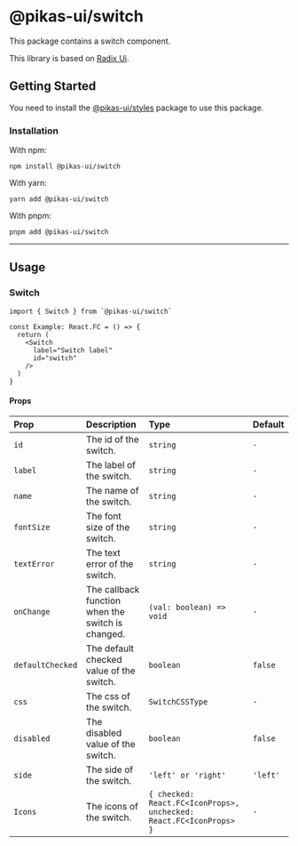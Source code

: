

<NextSeo title="Switch" />

# @pikas-ui/switch

This package contains a switch component.

This library is based on [Radix Ui](https://www.radix-ui.com/).

## Getting Started

You need to install the <a href={stylesLink}>@pikas-ui/styles</a> package to use this package.

### Installation

With npm:

```
npm install @pikas-ui/switch
```

With yarn:

```
yarn add @pikas-ui/switch
```

With pnpm:

```
pnpm add @pikas-ui/switch
```

---

## Usage

### Switch

<SwitchExample />

```tsx
import { Switch } from `@pikas-ui/switch`

const Example: React.FC = () => {
  return (
    <Switch
      label="Switch label"
      id="switch"
    />
  )
}
```

#### Props

| Prop             | Description                                       | Type                                                               | Default  |
| :--------------- | :------------------------------------------------ | :----------------------------------------------------------------- | :------- |
| `id`             | The id of the switch.                             | `string`                                                           | `-`      |
| `label`          | The label of the switch.                          | `string`                                                           | `-`      |
| `name`           | The name of the switch.                           | `string`                                                           | `-`      |
| `fontSize`       | The font size of the switch.                      | `string`                                                           | `-`      |
| `textError`      | The text error of the switch.                     | `string`                                                           | `-`      |
| `onChange`       | The callback function when the switch is changed. | `(val: boolean) => void`                                           | `-`      |
| `defaultChecked` | The default checked value of the switch.          | `boolean`                                                          | `false`  |
| `css`            | The css of the switch.                            | `SwitchCSSType`                                                    | `-`      |
| `disabled`       | The disabled value of the switch.                 | `boolean`                                                          | `false`  |
| `side`           | The side of the switch.                           | `'left' or 'right'`                                                | `'left'` |
| `Icons`          | The icons of the switch.                          | `{ checked: React.FC<IconProps>, unchecked: React.FC<IconProps> }` | `-`      |
